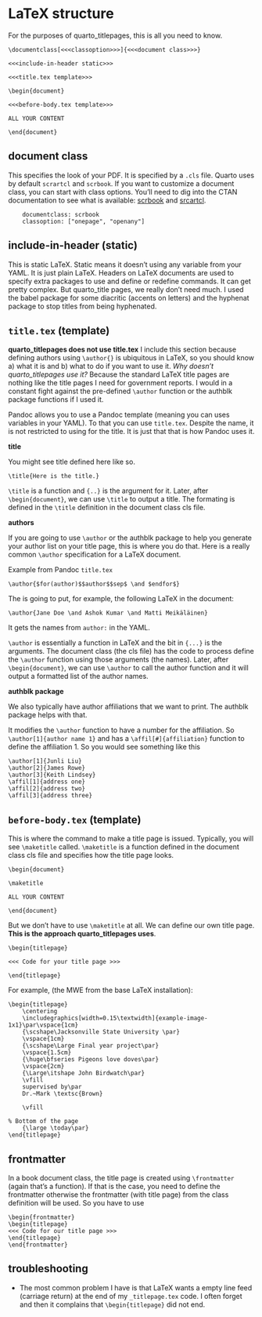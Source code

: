 # LaTeX structure {#sec-latex}

For the purposes of quarto_titlepages, this is all you need to know.

    \documentclass[<<<classoption>>>]{<<<document class>>>}

    <<<include-in-header static>>>

    <<<title.tex template>>>

    \begin{document}

    <<<before-body.tex template>>>

    ALL YOUR CONTENT

    \end{document}

## document class

This specifies the look of your PDF. It is specified by a `.cls` file. Quarto uses by default `scrartcl` and `scrbook`. If you want to customize a document class, you can start with class options. You'll need to dig into the CTAN documentation to see what is available: [scrbook](https://www.ctan.org/pkg/scrbook) and [srcartcl](https://www.ctan.org/pkg/scrartcl).

        documentclass: scrbook
        classoption: ["onepage", "openany"]

## include-in-header (static)

This is static LaTeX. Static means it doesn't using any variable from your YAML. It is just plain LaTeX. Headers on LaTeX documents are used to specify extra packages to use and define or redefine commands. It can get pretty complex. But quarto_title pages, we really don't need much. I used the babel package for some diacritic (accents on letters) and the hyphenat package to stop titles from being hyphenated.

## `title.tex` (template)

::: callout-note
**quarto_titlepages does not use title.tex** I include this section because defining authors using `\author{}` is ubiquitous in LaTeX, so you should know a) what it is and b) what to do if you want to use it. *Why doesn't quarto_titlepages use it?* Because the standard LaTeX title pages are nothing like the title pages I need for government reports. I would in a constant fight against the pre-defined `\author` function or the authblk package functions if I used it.
:::

Pandoc allows you to use a Pandoc template (meaning you can uses variables in your YAML). To that you can use `title.tex`. Despite the name, it is not restricted to using for the title. It is just that that is how Pandoc uses it.

**title**

You might see title defined here like so. 

    \title{Here is the title.}

`\title` is a function and `{..}` is the argument for it. Later, after `\begin{document}`, we can use `\title` to output a title. The formating is defined in the `\title` definition in the document class cls file.

**authors**

If you are going to use `\author` or the authblk package to help you generate your author list on your title page, this is where you do that. Here is a really common `\author` specification for a LaTeX document.

Example from Pandoc `title.tex`

    \author{$for(author)$$author$$sep$ \and $endfor$}

The is going to put, for example, the following LaTeX in the document:

    \author{Jane Doe \and Ashok Kumar \and Matti Meikäläinen}

It gets the names from `author:` in the YAML.

`\author` is essentially a function in LaTeX and the bit in `{...}` is the arguments. The document class (the cls file) has the code to process define the `\author` function using those arguments (the names). Later, after `\begin{document}`, we can use `\author` to call the author function and it will output a formatted list of the author names.

**authblk package**

We also typically have author affiliations that we want to print. The authblk package helps with that.

It modifies the `\author` function to have a number for the affiliation. So `\author[1]{author name 1}` and has a `\affil[#]{affiliation}` function to define the affiliation 1. So you would see something like this

    \author[1]{Junli Liu}
    \author[2]{James Rowe}
    \author[3]{Keith Lindsey}
    \affil[1]{address one}
    \affil[2]{address two}
    \affil[3]{address three}

## `before-body.tex` (template)

This is where the command to make a title page is issued. Typically, you will see `\maketitle` called. `\maketitle` is a function defined in the document class cls file and specifies how the title page looks. 

    \begin{document}

    \maketitle

    ALL YOUR CONTENT

    \end{document}

But we don't have to use `\maketitle` at all. We can define our own title page. **This is the approach quarto_titlepages uses**.

```
\begin{titlepage}

<<< Code for your title page >>>

\end{titlepage}
```

For example, (the MWE from the base LaTeX installation):

```
\begin{titlepage}
	\centering
	\includegraphics[width=0.15\textwidth]{example-image-1x1}\par\vspace{1cm}
	{\scshape\Jacksonville State University \par}
	\vspace{1cm}
	{\scshape\Large Final year project\par}
	\vspace{1.5cm}
	{\huge\bfseries Pigeons love doves\par}
	\vspace{2cm}
	{\Large\itshape John Birdwatch\par}
	\vfill
	supervised by\par
	Dr.~Mark \textsc{Brown}

	\vfill

% Bottom of the page
	{\large \today\par}
\end{titlepage}
```

## frontmatter

In a book document class, the title page is created using `\frontmatter` (again that's a function). If that is the case, you need to define the frontmatter otherwise the frontmatter (with title page) from the class definition will be used.  So you have to use

```
\begin{frontmatter}
\begin{titlepage}
<<< Code for our title page >>>
\end{titlepage}
\end{frontmatter}
```

## troubleshooting

* The most common problem I have is that LaTeX wants a empty line feed (carriage return) at the end of my `_titlepage.tex` code. I often forget and then it complains that `\begin{titlepage}` did not end.


